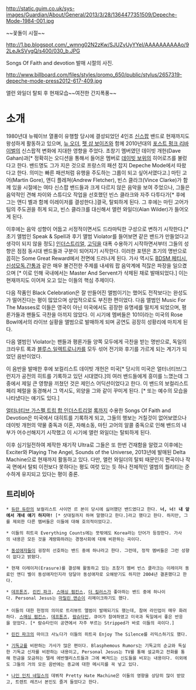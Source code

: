 http://static.guim.co.uk/sys-images/Guardian/About/General/2013/3/28/1364477351509/Depeche-Mode-1984-001.jpg

~~꽃돌이 시절~~

http://1.bp.blogspot.com/_wmng02N2zKw/SJUZyUyYYeI/AAAAAAAAAAo/92LeJkSVygQ/s400/030_b.JPG

Songs Of Faith and devotion 발매 시절의 사진.

http://www.billboard.com/files/styles/promo_650/public/stylus/2657319-depeche-mode-press2012-617-409.jpg

앨런 와일더 탈퇴 후 현재모습~~여전한 간지폭풍~~

= 소개 =

1980년대 뉴웨이브 열풍이 유행할 당시에 결성되었던 4인조 [[신스팝]] 밴드로 현재까지도 왕성하게 활동하고 있으며, [[뉴 오더]], [[펫 샵 보이즈]]와 함께 2010년대의 [[포스트 펑크 리바이벌]]의 신스팝적 변화에 지대한 영향을 주었다. 초창기 멤버였던 데이빗 개헌(Dave Gahan)과[* 정확히는 오디션을 통해서 들어온 멤버로 [[데이빗 보위]]의 히어로즈를 불렀다고 한다. 밴드명도 그가 지은 것으로 프랑스의 패션 잡지 Depeche Mode에서 따왔다고 한다. 의미는 빠른 패션처럼 유행을 주도하는 그룹이 되고 싶어서였다고.] 마틴 고어(Martin Gore), 앤디 플레쳐(Andrew Fletcher), 빈스 클라크(Vince Clarke)가 함께 있을 시절에는 여타 신스팝 밴드들과 크게 다르지 않은 음악을 보여 주었으나, 그들은 음악적인 견해 차이와 스튜디오 작업을 선호했던 빈스 클라크와 자주 다투다가[* 후에 그는 앤디 벨과 함께 이레이저를 결성한다.]결국, 탈퇴하게 된다. 그 후에는 마틴 고어가 팀의 주도권을 쥐게 되고, 빈스 클라크를 대신해서 앨런 와일더(Alan Wilder)가 들어오게 된다.

이후에는 음악 성향이 어둡고 서정적이면서도 드라마틱한 구성으로 변하기 시작한다.[* 초기 앨범인 Speak & Spell과 후기 앨범  Violator를 들어보면 같은 밴드가 만들었다고 생각이 되지 않을 정도] [[인더스트리얼]], [[고딕]]을 대폭 수용하기 시작하면서부터 그들의 성향은 점점 동시대 밴드들과 구분이 되어지기 시작한다. 이러한 포텐은 초기의 명반으로 꼽히는 Some Great Reward에서 전면에 드러나게 된다. 가사 역시도 [[BDSM]],[[페티시]],[[신성모독]],[[간통]]과 같은 매우 불건전한 주제를 내세워 팝 음악계에 적잖은 파장을 일으켰으며 [* 이로 인해 국내에서는 Master And Servent가 삭제된 채로 발매되었다.] 이는 현재까지도 이어져 오고 있는 이들의 핵심 주제이다.

다음 작품인 Black Celebration은 잘 만들어진 앨범이기는 했어도 전작보다는 완성도가 떨어진다는 평이 많았으며 상업적으로도 부진한 편이었다. 다음 앨범인 Music For The Masses로 이들은 영국이 아닌 미국에서도 굉장한 유명세를 떨치게 되었으며, 평론가들과 팬들도 극찬을 아끼지 않았다. 이 시기에 멤버들은 101이라는 미국의 Rose Bowl에서의 라이브 실황을 앨범으로 발매하게 되며 공연도 굉장히 성황리에 마치게 된다.

다음 앨범인 Violator는 팬들과 평론가들 양쪽 모두에게 극찬을 받는 명반으로, 독일의 크라우트 록과 [[블루스]],[[일렉트로니카]]를 모두 섞어 전기와 후기를 가르게 되는 계기가 되었던 음반이었다. 

이 음반을 발매한 후에 보컬리스트 데이빗 개헌은 미국[* 당시의 미국은 얼터너티브/그런지가 공전의 히트를 기록하고 있던 시대였다.]의 여러 밴드들에게 흥미를 느꼈는데 그 중에서 제일 큰 영향을 끼쳤던 것은 제인스 어딕션이었다고 한다. 이 밴드의 보컬리스트 페리 페럴을 동경해서 그 역시도, 외양을 그와 같이 꾸미게 된다. [* 또는 예수의 모습을 나타냈다는 얘기도 있다.]

[[얼터너티브]],[[가스펠]],[[트립 합]],[[인더스트리얼]] [[록]]까지 수용한 Songs Of Faith and Devotion은 미국에서 대히트를 기록하게 되고, 그들의 행보는 거칠것이 없어보였으나 데이빗 개헌의 약물 중독과 이혼, 자해소동, 마틴 고어의 알콜 중독으로 인해 밴드의 내부가 어수선해지기 시작했고 이 시기에 앨런 와일더는 탈퇴하게 된다. 

이후 심기일전하여 제작한 재기작 Ultra로 그들은 또 한번 건재함을 알렸고 이후에는 Exciter와 Playing The Angel, Sounds of the Universe, 2013년에 발매된 Delta Machine으로 현재까지 활동하고 있다. 다만, 앨런 와일더의 탈퇴 때문인지 편곡이나 작곡 면에서 탈퇴 이전보다 못하다는 평도 여럿 있는 듯 하나 전체적인 앨범의 퀄리티는 준수하게 유지되고 있다는 평이 중론.

== 트리비아 ==

 * [[듀란 듀란]]의 보컬리스트 사이먼 르 본이 당시에 싫어했던 밴드였다고 한다. '''너, 너! 내 앞에서 걔네 얘기 하지마!''' [* 삿대질까지 하며 말했다고 한다.]라고 했다고 한다. 하지만, 그를 제외한 다른 멤버들은 이들에 대해 호의적이었다고.

 * 이들의 히트곡 Everything Counts에는 뜻밖에도 Korea라는 단어가 등장한다. 가사의 내용은 모든 것을 계량화하려는 경쟁사회에 대해 비판하는 곡이다.

 * [[동성애자]]들이 굉장히 선호하는 밴드 중에 하나라고 한다. 그런데, 정작 멤버들은 그런 성향이 없다고 밝혔다. 

 * 현재 이레이저(Erasure)를 결성해 활동하고 있는 초창기 멤버 빈스 클라크는 이레이저 동료인 앤디 벨이 동성애자인지라 덩달아 동성애자로 오해받기도 하지만 2004년 결혼했다고 한다.

 * [[데프톤즈]], [[린킨 파크]], [[스매싱 펌킨스]], [[더 킬러스]]가 좋아하는 밴드 중에 하나이다. Personal Jesus는 [[마릴린 맨슨]]이 리메이크하기도 했다. 
 
 * 이들의 대한 헌정의 의미로 트리뷰트 앨범이 발매되기도 했는데, 참여 라인업이 매우 화려하다. [[스매싱 펌킨스]], [[데프톤즈]], [[람슈타인]], 큐어가 참여하였고 미국과 독일에서 좋은 반응을 얻었다. [* 람슈타인이 공연에서 자주 부르는 Stripped가 바로 이들의 곡이다.]

 * [[린킨 파크]]의 마이크 사노다가 이들의 히트곡 Enjoy The Silence를 리믹스하기도 했다.

 * [[기독교]]를 비판하는 가사가 많은 편이다. Blasphemous Rumors는 기독교의 순교와 독실한 기독교 신자를 비판하는 내용이고, Personal Jesus는 TV를 통해 설교하고 전화를 통해 헌금을 모금하는 텔레 에반젤리스트들과 그에 빠져드는 신도들을 비꼬는 내용이다. 이외에도 그들의 거의 모든 음반에는 종교에 대한 메시지를 꼭 넣고 있다.

 * [[나인 인치 네일스]]의 데뷔작 Pretty Hate Machine은 이들의 영향을 상당히 많이 받았고, 트렌트 레즈너 본인도 즐겨 들었다고 한다. 
